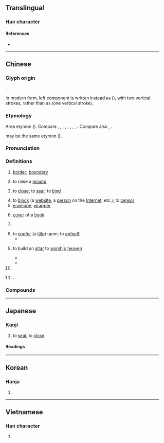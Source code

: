 {{character info}}
==Translingual==
{{stroke order|strokes=9}}

===Han character===
{{Han char|rn=41|rad=寸|as=06|sn=9|four=44100|canj=GGDI|ids=⿰圭寸}}

====References====
* {{Han ref|kx=0294.070|dkj=07426|dj=0581.210|hdz=10504.140|uh=5C01|ud=23553|bh=ABCA|bd=43978}}

----

==Chinese==
{{zh-forms}}

===Glyph origin===
{{Han etym}}
{{Han compound|丰|t1=field, ear of grass|寸|t2=control|ls=ic}}.

In modern form, left component is written instead as {{zh-l|*圭}} ({{lang|zh|土土}}), with two vertical strokes, rather than as {{lang|zh|丰}} (one vertical stroke).

===Etymology===
Area etymon ({{zh-ref|Schuessler, 2007}}). Compare {{cog|bo|ཕུང་པོ||heap}}, {{cog|bo|སྤུང||heap}}, {{cog|lep|a-pŭŋ||a heap; a stock}}, {{cog|lus||tr=puŋᴴ}}, {{m|lus||tr=punᴸ|t=increase; assemble}}, {{cog|lus|vûng|tr=vuuŋᴴ}}, {{m|lus|vûn|tr=vuunᴸ|t=swollen}}, {{cog|lus|vûng|tr=vuuŋᴿ||heap; mound}}, {{cog|cdm|भुङ्‌हसा|tr=bhuŋh-|t=to be burst or peak of activity (flowering, field work etc.)}}. Compare also {{cog|km|ពោង||protuberances/bumps on an animal's head}}, {{cog|km|សំពោង||puffed up; swollen}}.

{{och-l|邦|country}} may be the same etymon ({{zh-ref|Wang, 1982, Schuessler, 2007}}).

===Pronunciation===
{{zh-pron
|m=fēng
|m-s=fong1
|c=fung1
|c-t=fuung1
|g=fung1
|h=pfs=fûng;gd=fung1
|j=feng1
|mb=hó̤ng
|md=hŭng
|mn=tw,xm,jj:pang/ml,tw,jj:hong
|mn_note=pang - vernacular, hong - literary
|mn-t=huang1/hong1
|mn-t_note=huang1 - vernacular; hong1 - literary
|w=1fon
|x=hong1
|mc=y
|oc=y
|ma=y
|cat=n,a,v,cl,pn
}}

===Definitions===
{{wikipedia|Feng (mythology)}}
{{zh-hanzi}}

# {{lb|zh|literary}} [[border]]; [[boundary]]
# {{lb|zh|literary}} to raise a [[mound]]
# to [[close]]; to [[seal]]; to [[bind]]
#: {{zh-x|封閉|to '''close'''; to '''seal off''}}
#: {{zh-x|冰封|to be frozen}}
#: {{zh-x|把 罐子{zi} 封 上|to '''seal''' the jar}}
# to [[block]] (a [[website]], a [[person]] on the [[Internet]], etc.); to [[censor]]
# [[envelope]]; [[wrapper]]
#: {{zh-x|信封|[[envelope]]; [[letter]]}}
# [[cover]] of a [[book]]
#: {{zh-x|封面|[[cover]] of a [[book]]}}
# {{zh-classifier|[[envelopes]], [[letters]] and [[mail]]|cat=y}}
#: {{zh-x|一 封 信函|an [[envelope]]}}
# to [[confer]] (a [[title]]) upon; to [[enfeoff]]
#* {{zh-x|湯 封 ^夏 之 後，至 ^周 封 於 ^杞 也。|Tang '''enfeoffed''' the descendants of the Xia dynasty; until the Zhou dynasty's time their '''fief''' was at Qi.|ref=Shiji}}
# {{lb|zh|literary|of emperors}} to build an [[altar]] to [[worship]] [[heaven]]
#: {{zh-x|封禪{shàn}|to '''offer sacrifices to heaven''' and earth}}
#* {{zh-x|封 於 ^泰山，^禪{shàn} 於 ^梁父{fǔ}。封禪{shàn} 之 王，七十二 家。|Some seventy-two kings performed the '''Feng sacrifice [to Heaven]''' on Mount Tai and the Shan sacrifice [to Earth] on Liangfu {{n-g|(translation based on Rickett, 1998)}}|ref=Guanzi}}
#* {{zh-x|是以 封 ^泰山 而 禪{shàn} ^梁甫，朝 諸侯 而 一 天下。|So he '''offered sacrifices to Heaven''' at Mount Tai and offer sacrifices to Earth at Liangfu; he gathered the various princes and united All under Heaven.|CL|ref={{lang|zh|《大戴禮記》}} ''Records of Ritual Matters by Dai the Elder'', Late Western Han}}
# {{zh-short|封建主義|[[feudalism]]}}
# {{surname|zh|nodot=1}}.

===Compounds===
{{zh-der|封墊|封缸酒|封船|封口|封筆|冰封|封閉社會|封祖蔭孫|封建制度|封胡羯末|封網|封畿|封官|伯封|封胡遏末|封貨|分封|封姨|密封|加封|封域|封壤|封爵|信封|封底|封鎖現場|冊封|封建思想|封關|封面設計|封山育林|封典|封面女郎|封押|封建|封侯賜爵|封印|封兒|受封|封皮|封泥|封奏|封河|封豕|封貯|封裝|封略|封面人物|分封交換|彌封|封箱|封緘器|封火|封襲|封鎖線|封頂|封筒|封境|封贈|封誥|封包|封蠟|封題|封殺|封面|封賞|封豕長蛇|封裡|封翁|封箱戲|封禪|封神演義|封疆|封狐|封爐|封港|封殖|封棺|封條|封彌|封建社會|封巒|封官許願|封存|封妻廕子|封地|封君|封侯拜相|封侯|封住|封人|封了火|封鎖|密封遺囑|封拜|堯封|封神傳|列土封疆|封侯萬里|塵封|四封|封墓|封號|封袋|封樁|塵封網罥|堤封|封筒逆封|封樹|原封不動|原封|封門|封事|封齋|封套|封山|封閉|封臺|敕封|拜相封侯|李廣難封|稱王封后|空中封鎖|拆封|啟封|拜將封侯|提封|萬里封侯|故步自封|晉封|發封|束髮封帛|泥封|比屋而封|海上封鎖|放封|泥封函谷|比屋可封|查封|計勞納封|腰封|踰封|鉛封|蔭封|隨封|紙上封鎖|襲封|露封|蔭子封妻|素封|開門封兒|覓封侯|紫泥封|董氏封髮|跑封人|紀念信封|見血封喉|經濟封鎖|黃封|蛛網塵封|魚封|論功行封|馬封|自封|談笑封侯|褒封|貤封|雍齒封侯|首日封|誥封|護封|老封君|釘封文書|華封三祝|賞封|論功封賞|蠟封|蟻封|馬鬣封|追封|封牛|登封|封神|開封|封控}}

{{zh-cat|Beginning|Intermediate}}

----

==Japanese==

===Kanji===
{{ja-kanji|grade=c|rs=寸06}}

# to [[seal]], to [[close]]

====Readings====
{{ja-readings
|goon=ふう
|kanon=ほう
}}

----

==Korean==

===Hanja===
{{ko-hanja|hangeul=봉|rv=bong|mr=pong}}

# {{rfdef|ko|sort=寸06}}

----

==Vietnamese==

===Han character===
{{vi-readings|reading=phong|rs=寸06}}

# {{rfdef|vi|sort=寸06}}